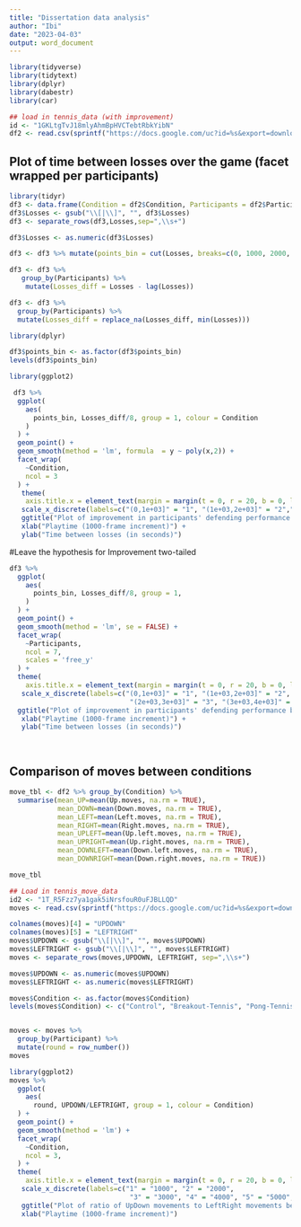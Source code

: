 ---
title: "Dissertation data analysis"
author: "Ibi"
date: "2023-04-03"
output: word_document
---

```{r, include=FALSE}
library(tidyverse)
library(tidytext)
library(dplyr)
library(dabestr)
library(car)
```


```{r, echo=FALSE}
## load in tennis_data (with improvement)
id <- "1GKLtgTvJ18mlyAhmBpHVCTebtRbkYibN"
df2 <- read.csv(sprintf("https://docs.google.com/uc?id=%s&export=download", id))
```

## Plot of time between losses over the game (facet wrapped per participants)

```{r, echo=FALSE}
library(tidyr)
df3 <- data.frame(Condition = df2$Condition, Participants = df2$Participant, Losses = df2$Losses)
df3$Losses <- gsub("\\[|\\]", "", df3$Losses)
df3 <- separate_rows(df3,Losses,sep=",\\s+")

df3$Losses <- as.numeric(df3$Losses)

```

```{r, echo=FALSE}

df3 <- df3 %>% mutate(points_bin = cut(Losses, breaks=c(0, 1000, 2000, 3000, 4000, 5000, 6000, 7000, 8000, 9000, 10000)))

df3 <- df3 %>%
   group_by(Participants) %>%
    mutate(Losses_diff = Losses - lag(Losses))

df3 <- df3 %>%
  group_by(Participants) %>%
  mutate(Losses_diff = replace_na(Losses_diff, min(Losses)))

```


```{r, echo=FALSE}
library(dplyr)

df3$points_bin <- as.factor(df3$points_bin)
levels(df3$points_bin)
```


```{r, echo=FALSE}
library(ggplot2)

 df3 %>%
  ggplot(
    aes(
      points_bin, Losses_diff/8, group = 1, colour = Condition
    )
  ) +
  geom_point() +
  geom_smooth(method = 'lm', formula  = y ~ poly(x,2)) +
  facet_wrap(
    ~Condition,
    ncol = 3 
  ) +   
   theme(
    axis.title.x = element_text(margin = margin(t = 0, r = 20, b = 0, l = 0))) +
   scale_x_discrete(labels=c("(0,1e+03]" = "1", "(1e+03,2e+03]" = "2","(2e+03,3e+03]" = "3", "(3e+03,4e+03]" = "4", "(4e+03,5e+03]" = "5", "(5e+03,6e+03]" = "6", "(6e+03,7e+03]" = "7", "(7e+03,8e+03]" = "8", "(8e+03,9e+03]" = "9", "(9e+03,1e+04]" = "10")) + 
   ggtitle("Plot of improvement in participants' defending performance between conditions") +
   xlab("Playtime (1000-frame increment)") + 
   ylab("Time between losses (in seconds)")
```

#Leave the hypothesis for Improvement two-tailed


```{r, echo=FALSE, warning=FALSE}


df3 %>%
  ggplot(
    aes(
      points_bin, Losses_diff/8, group = 1, 
    )
  ) +
  geom_point() +
  geom_smooth(method = 'lm', se = FALSE) +
  facet_wrap(
    ~Participants,
    ncol = 7, 
    scales = 'free_y'
  ) +
  theme(
    axis.title.x = element_text(margin = margin(t = 0, r = 20, b = 0, l = 0))) +
   scale_x_discrete(labels=c("(0,1e+03]" = "1", "(1e+03,2e+03]" = "2",
                              "(2e+03,3e+03]" = "3", "(3e+03,4e+03]" = "4", "(4e+03,5e+03]" = "5", "(5e+03,6e+03]" = "6", "(6e+03,7e+03]" = "7", "(7e+03,8e+03]" = "8", "(8e+03,9e+03]" = "9", "(9e+03,1e+04]" = "10")) +
  ggtitle("Plot of improvement in participants' defending performance between participants") +
   xlab("Playtime (1000-frame increment)") + 
   ylab("Time between losses (in seconds)")

  
```

## Comparison of moves between conditions 

```{r, echo=FALSE}

move_tbl <- df2 %>% group_by(Condition) %>% 
  summarise(mean_UP=mean(Up.moves, na.rm = TRUE),
            mean_DOWN=mean(Down.moves, na.rm = TRUE),
            mean_LEFT=mean(Left.moves, na.rm = TRUE),
            mean_RIGHT=mean(Right.moves, na.rm = TRUE),
            mean_UPLEFT=mean(Up.left.moves, na.rm = TRUE),
            mean_UPRIGHT=mean(Up.right.moves, na.rm = TRUE),
            mean_DOWNLEFT=mean(Down.left.moves, na.rm = TRUE),
            mean_DOWNRIGHT=mean(Down.right.moves, na.rm = TRUE))

move_tbl 
```

```{r, echo=FALSE}
## Load in tennis_move_data
id2 <- "1T_R5Fzz7ya1gak5iNrsfouR0uFJBLLQD"
moves <- read.csv(sprintf("https://docs.google.com/uc?id=%s&export=download", id2))

colnames(moves)[4] = "UPDOWN"
colnames(moves)[5] = "LEFTRIGHT"
moves$UPDOWN <- gsub("\\[|\\]", "", moves$UPDOWN)
moves$LEFTRIGHT <- gsub("\\[|\\]", "", moves$LEFTRIGHT)
moves <- separate_rows(moves,UPDOWN, LEFTRIGHT, sep=",\\s+")

moves$UPDOWN <- as.numeric(moves$UPDOWN)
moves$LEFTRIGHT <- as.numeric(moves$LEFTRIGHT)
```
```{r}
moves$Condition <- as.factor(moves$Condition)
levels(moves$Condition) <- c("Control", "Breakout-Tennis", "Pong-Tennis")


moves <- moves %>%
  group_by(Participant) %>%
  mutate(round = row_number())
moves
```




```{r, echo=FALSE}
library(ggplot2)
moves %>%
  ggplot(
    aes(
      round, UPDOWN/LEFTRIGHT, group = 1, colour = Condition)
  ) +
  geom_point() + 
  geom_smooth(method = 'lm') +
  facet_wrap(
    ~Condition,
    ncol = 3, 
  ) +
  theme(
    axis.title.x = element_text(margin = margin(t = 0, r = 20, b = 0, l = 0))) +
   scale_x_discrete(labels=c("1" = "1000", "2" = "2000",
                              "3" = "3000", "4" = "4000", "5" = "5000", "6" = "6000", "7" = "7000", "8" = "8000", "9" = "9000", "10" = "10000")) +
   ggtitle("Plot of ratio of UpDown movements to LeftRight movements between conditions") +
   xlab("Playtime (1000-frame increment)")
```


